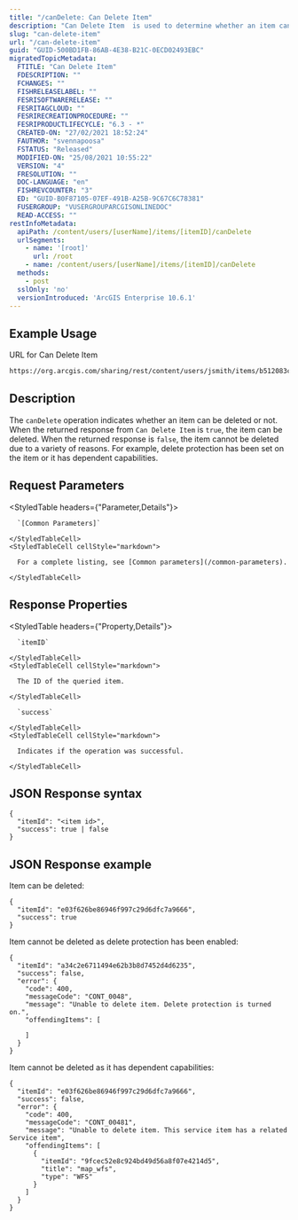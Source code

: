 ```yaml
---
title: "/canDelete: Can Delete Item"
description: "Can Delete Item  is used to determine whether an item can be deleted."
slug: "can-delete-item"
url: "/can-delete-item"
guid: "GUID-500BD1FB-86AB-4E38-B21C-0ECD02493EBC"
migratedTopicMetadata:
  FTITLE: "Can Delete Item"
  FDESCRIPTION: ""
  FCHANGES: ""
  FISHRELEASELABEL: ""
  FESRISOFTWARERELEASE: ""
  FESRITAGCLOUD: ""
  FESRIRECREATIONPROCEDURE: ""
  FESRIPRODUCTLIFECYCLE: "6.3 - *"
  CREATED-ON: "27/02/2021 18:52:24"
  FAUTHOR: "svennapoosa"
  FSTATUS: "Released"
  MODIFIED-ON: "25/08/2021 10:55:22"
  VERSION: "4"
  FRESOLUTION: ""
  DOC-LANGUAGE: "en"
  FISHREVCOUNTER: "3"
  ED: "GUID-B0F87105-07EF-491B-A25B-9C67C6C78381"
  FUSERGROUP: "VUSERGROUPARCGISONLINEDOC"
  READ-ACCESS: ""
restInfoMetadata:
  apiPath: /content/users/[userName]/items/[itemID]/canDelete
  urlSegments:
    - name: '[root]'
      url: /root
    - name: /content/users/[userName]/items/[itemID]/canDelete
  methods:
    - post
  sslOnly: 'no'
  versionIntroduced: 'ArcGIS Enterprise 10.6.1'
---
```


## Example Usage

URL for Can Delete Item

```markdown
https://org.arcgis.com/sharing/rest/content/users/jsmith/items/b512083cd1b64e2da1d3f66dbb135956/canDelete
```

## Description

The `canDelete` operation indicates whether an item can be deleted or not. When the returned response from `Can Delete Item` is `true`, the item can be deleted. When the returned response is `false`, the item cannot be deleted due to a variety of reasons. For example, delete protection has been set on the item or it has dependent capabilities.

## Request Parameters 

<StyledTable headers={"Parameter,Details"}>
  <StyledTableRow>
    <StyledTableCell cellStyle="markdown">

      `[Common Parameters]` 

    </StyledTableCell>
    <StyledTableCell cellStyle="markdown">

      For a complete listing, see [Common parameters](/common-parameters). 

    </StyledTableCell>
  </StyledTableRow>
</StyledTable>

## Response Properties

<StyledTable headers={"Property,Details"}>
  <StyledTableRow>
    <StyledTableCell cellStyle="markdown">

      `itemID` 

    </StyledTableCell>
    <StyledTableCell cellStyle="markdown">

      The ID of the queried item.

    </StyledTableCell>
  </StyledTableRow>
  <StyledTableRow>
    <StyledTableCell cellStyle="markdown">

      `success` 

    </StyledTableCell>
    <StyledTableCell cellStyle="markdown">

      Indicates if the operation was successful.

    </StyledTableCell>
  </StyledTableRow>
</StyledTable>

## JSON Response syntax

```other
{
  "itemId": "<item id>",
  "success": true | false
}          
``` 

## JSON Response example 

Item can be deleted:

```other
{
  "itemId": "e03f626be86946f997c29d6dfc7a9666",
  "success": true
}          
```

Item cannot be deleted as delete protection has been enabled:

```other
{
  "itemId": "a34c2e6711494e62b3b8d7452d4d6235",
  "success": false,
  "error": {
    "code": 400,
    "messageCode": "CONT_0048",
    "message": "Unable to delete item. Delete protection is turned on.",
    "offendingItems": [
      
    ]
  }
}          
``` 

Item cannot be deleted as it has dependent capabilities:

```other
{
  "itemId": "e03f626be86946f997c29d6dfc7a9666",
  "success": false,
  "error": {
    "code": 400,
    "messageCode": "CONT_00481",
    "message": "Unable to delete item. This service item has a related Service item",
    "offendingItems": [
      {
        "itemId": "9fcec52e8c924bd49d56a8f07e4214d5",
        "title": "map_wfs",
        "type": "WFS"
      }
    ]
  }
}          
```

 
